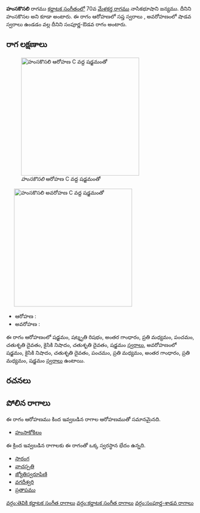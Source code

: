 {{Infobox ragam
	| name          	= హంసకొసలి
	| synonym	    	= హంసకొసల
	| mela          	= 
	| chakra        	= 
	| janaka        	= 
	| type          	= సంపూర్ణ-శాడవ
	| arohanam      	= {{svaraC|S|R3|G3|M2|P|D2|N2|D2|S'}} 
	| avarohanam    	= {{svaraC|S'|N2|D2|P|M2|G3|M2|S}}
	| jeeva         	=
	| chhaya        	=
	| nyasa         	=
	| vishesha      	= 
	| equivalent  		= 
}}
{{కర్ణాటక సంగీత రాగాలు}}
'''హంసకొసలి''' రాగము [[కర్ణాటక సంగీతం]]లో 70వ [[మేళకర్త రాగము]] నాసికభూషాని జన్యము. దీనిని హంసకొసల అని కూడా అంటారు. ఈ రాగం ఆరోహణలో సప్త స్వరాలు , అవరోహణంలో షాడవ స్వరాలు ఉండడం వల్ల దీనిని సంపూర్ణ-ఔడవ రాగం అంటారు.


==రాగ లక్షణాలు==
[[Image:hamsakosali_ar_kb2wiki.png|thumb|right|316px|''హంసకొసలి'' ఆరోహణ C వద్ద షడ్జమంతో]]
	[[Image:hamsakosali_av_kb2wiki.png|thumb|right|316px|''హంసకొసలి'' అవరోహణ C వద్ద షడ్జమంతో]]

* ఆరోహణ : {{svaraC|S|R3|G3|M2|P|D2|N2|D2|S'}} 
* అవరోహణ : {{svaraC|S'|N2|D2|P|M2|G3|M2|S}}

ఈ రాగం ఆరోహణంలో షడ్జమం, షట్శృతి రిషభం, అంతర గాంధారం, ప్రతి మధ్యమం, పంచమం, చతుశృతి దైవతం, కైసికి నిషాదం, చతుశృతి దైవతం, షడ్జమం [[స్వరాలు]], అవరోహణంలో షడ్జమం, కైసికి నిషాదం, చతుశృతి దైవతం, పంచమం, ప్రతి మధ్యమం, అంతర గాంధారం, ప్రతి మధ్యమం, షడ్జమం [[స్వరాలు]] ఉంటాయి.

==రచనలు==



==పోలిన రాగాలు==
ఈ రాగం ఆరోహణము కింద ఇవ్వబడిన రాగాల ఆరోహణముతో సమానమైనది.
* [[హంసాకోకిలం]]

ఈ క్రింద ఇవ్వబడిన రాగాలకు ఈ రాగంతో ఒక్క స్వరస్థాన భేదం ఉన్నది.
* [[సారంగ]]
* [[వాచస్పతి]]
* [[జ్యోతిస్వరూపిణి]]
* [[వగదీశ్వరి]]
* [[ప్రతాపము]]



[[వర్గం:తెవికి కర్ణాటక సంగీత రాగాలు]]
[[వర్గం:కర్ణాటక సంగీత రాగాలు]]
[[వర్గం:సంపూర్ణ-శాడవ రాగాలు]]